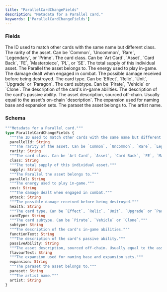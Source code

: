 ```yaml
---
title: "ParallelCardChangeFields"
description: "Metadata for a Parallel card."
keywords: ['ParallelCardChangeFields']
---
```


### Fields

<ResponseField name="parallelId" type="String">
  The ID used to match other cards with the same name but different class.
</ResponseField>

<ResponseField name="rarity" type="String">
  The rarity of the asset. Can be `Common`, `Uncommon`, `Rare`, `Legendary`, or `Prime`.
</ResponseField>

<ResponseField name="class" type="String">
  The card class. Can be `Art Card`, `Asset`, `Card Back`, `FE`, `Masterpiece`, `PL`, or `SE`.
</ResponseField>

<ResponseField name="supply" type="String">
  The total supply of this individual asset.
</ResponseField>

<ResponseField name="parallel" type="String">
  The Parallel the asset belongs to.
</ResponseField>

<ResponseField name="cost" type="String">
  The energy used to play in-game.
</ResponseField>

<ResponseField name="attack" type="String">
  The damage dealt when engaged in combat.
</ResponseField>

<ResponseField name="health" type="String">
  The possible damage received before being destroyed.
</ResponseField>

<ResponseField name="cardType" type="String">
  The card type. Can be `Effect`, `Relic`, `Unit`, `Upgrade` or `Paragon`.
</ResponseField>

<ResponseField name="subtype" type="String">
  The card subtype. Can be `Pirate`, `Vehicle` or `Clone`.
</ResponseField>

<ResponseField name="functionText" type="String">
  The description of the card's in-game abilities.
</ResponseField>

<ResponseField name="passiveAbility" type="String">
  The description of the card's passive ability.
</ResponseField>

<ResponseField name="flavourText" type="String">
  The asset description, sourced off-chain. Usually equal to the asset's on-chain `description`.
</ResponseField>

<ResponseField name="expansion" type="String">
  The expansion used for naming base and expansion sets.
</ResponseField>

<ResponseField name="paraset" type="String">
  The paraset the asset belongs to.
</ResponseField>

<ResponseField name="artist" type="String">
  The artist name.
</ResponseField>

### Schema


```graphql 
"""Metadata for a Parallel card."""
type ParallelCardChangeFields {
  """The ID used to match other cards with the same name but different class."""
  parallelId: String
  """The rarity of the asset. Can be `Common`, `Uncommon`, `Rare`, `Legendary`, or `Prime`."""
  rarity: String
  """The card class. Can be `Art Card`, `Asset`, `Card Back`, `FE`, `Masterpiece`, `PL`, or `SE`."""
  class: String
  """The total supply of this individual asset."""
  supply: String
  """The Parallel the asset belongs to."""
  parallel: String
  """The energy used to play in-game."""
  cost: String
  """The damage dealt when engaged in combat."""
  attack: String
  """The possible damage received before being destroyed."""
  health: String
  """The card type. Can be `Effect`, `Relic`, `Unit`, `Upgrade` or `Paragon`."""
  cardType: String
  """The card subtype. Can be `Pirate`, `Vehicle` or `Clone`."""
  subtype: String
  """The description of the card's in-game abilities."""
  functionText: String
  """The description of the card's passive ability."""
  passiveAbility: String
  """The asset description, sourced off-chain. Usually equal to the asset's on-chain `description`."""
  flavourText: String
  """The expansion used for naming base and expansion sets."""
  expansion: String
  """The paraset the asset belongs to."""
  paraset: String
  """The artist name."""
  artist: String
}
```
